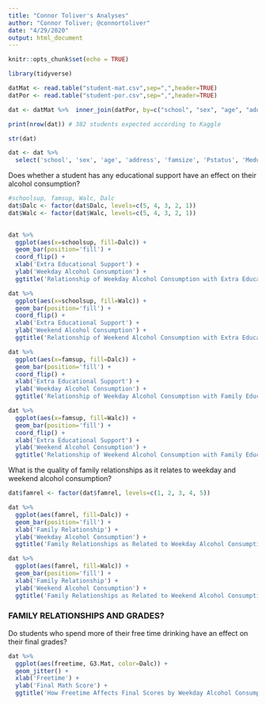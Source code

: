 ```yaml
---
title: "Connor Toliver's Analyses"
author: "Connor Toliver; @connortoliver"
date: "4/29/2020"
output: html_document
---
```


```r
knitr::opts_chunk$set(echo = TRUE)
```

```r
library(tidyverse)
```


```r
datMat <- read.table("student-mat.csv",sep=",",header=TRUE)
datPor <- read.table("student-por.csv",sep=",",header=TRUE)

dat <- datMat %>%  inner_join(datPor, by=c("school", "sex", "age", "address", "famsize","Pstatus", "Medu", "Fedu", "Mjob", "Fjob", "reason", "nursery", "internet"), suffix=c(".Mat", ".Por"))

print(nrow(dat)) # 382 students expected according to Kaggle
```

```r
str(dat)
```


```r
dat <- dat %>% 
  select('school', 'sex', 'age', 'address', 'famsize', 'Pstatus', 'Medu', 'Fedu', 'Mjob', 'Fjob', 'reason', guardian = 'guardian.Mat', traveltime = 'traveltime.Mat', studytime = 'studytime.Mat', failures = 'failures.Mat', schoolsup = 'schoolsup.Mat', famsup = 'famsup.Mat', paid = 'paid.Mat', activities = 'activities.Mat', 'nursery', higher = 'higher.Mat', 'internet', romantic = 'romantic.Mat', famrel = 'famrel.Mat', freetime = 'freetime.Mat', goout = 'goout.Mat', Dalc = 'Dalc.Mat', Walc = 'Walc.Mat', health = 'health.Mat', absences = 'absences.Mat', 'G1.Mat', 'G2.Mat', 'G3.Mat', 'G1.Por', 'G2.Por', 'G3.Por')
```


Does whether a student has any educational support have an effect on their alcohol consumption?

```r
#schoolsup, famsup, Walc, Dalc
dat$Dalc <- factor(dat$Dalc, levels=c(5, 4, 3, 2, 1))
dat$Walc <- factor(dat$Walc, levels=c(5, 4, 3, 2, 1))

                   
dat %>% 
  ggplot(aes(x=schoolsup, fill=Dalc)) +
  geom_bar(position='fill') +
  coord_flip() + 
  xlab('Extra Educational Support') +
  ylab('Weekday Alcohol Consumption') +
  ggtitle('Relationship of Weekday Alcohol Consumption with Extra Educational Support')
```

```r
dat %>% 
  ggplot(aes(x=schoolsup, fill=Walc)) +
  geom_bar(position='fill') +
  coord_flip() + 
  xlab('Extra Educational Support') +
  ylab('Weekend Alcohol Consumption') +
  ggtitle('Relationship of Weekend Alcohol Consumption with Extra Educational Support')
```


```r
dat %>% 
  ggplot(aes(x=famsup, fill=Dalc)) +
  geom_bar(position='fill') +
  coord_flip() + 
  xlab('Extra Educational Support') +
  ylab('Weekday Alcohol Consumption') +
  ggtitle('Relationship of Weekday Alcohol Consumption with Family Educational Support')
```

```r
dat %>% 
  ggplot(aes(x=famsup, fill=Walc)) +
  geom_bar(position='fill') +
  coord_flip() + 
  xlab('Extra Educational Support') +
  ylab('Weekend Alcohol Consumption') +
  ggtitle('Relationship of Weekend Alcohol Consumption with Family Educational Support')
```


What is the quality of family relationships as it relates to weekday and weekend alcohol consumption?

```r
dat$famrel <- factor(dat$famrel, levels=c(1, 2, 3, 4, 5))

dat %>% 
  ggplot(aes(famrel, fill=Dalc)) + 
  geom_bar(position='fill') +
  xlab('Family Relationship') +
  ylab('Weekday Alcohol Consumption') +
  ggtitle('Family Relationships as Related to Weekday Alcohol Consumption')
```


```r
dat %>% 
  ggplot(aes(famrel, fill=Walc)) + 
  geom_bar(position='fill') +
  xlab('Family Relationship') +
  ylab('Weekend Alcohol Consumption') +
  ggtitle('Family Relationships as Related to Weekend Alcohol Consumption')
```


### FAMILY RELATIONSHIPS AND GRADES?

Do students who spend more of their free time drinking have an effect on their final grades? 

```r
dat %>% 
  ggplot(aes(freetime, G3.Mat, color=Dalc)) + 
  geom_jitter() + 
  xlab('Freetime') +
  ylab('Final Math Score') +
  ggtitle('How Freetime Affects Final Scores by Weekday Alcohol Consumption')
```


